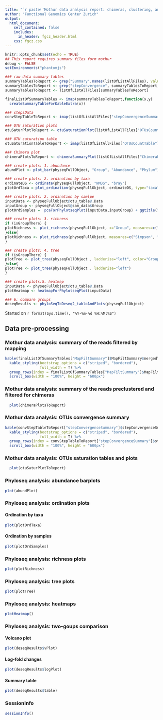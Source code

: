 ```yaml
---
title: "`r paste('Mothur data analysis report: chimeras, clustering, and phyloseq analysis')`"
author: "Functional Genomics Center Zurich"
output: 
  html_document:
    self_contained: false
    includes:
      in_header: fgcz_header.html
    css: fgcz.css
---
```


```r
knitr::opts_chunk$set(echo = TRUE)
## This report requires summary files form mothur
debug <- FALSE
setEnvironments("phantomjs")
```

```r
### raw data summary tables
summaryTablesToReport <- grep("Summary",names(listOfListAllFiles), value = T)
summaryTablesToReport <- grep("stepConvergence", summaryTablesToReport, invert = T, value = T)
summaryTablesToReport <- listOfListAllFiles[summaryTablesToReport]

finalListOfSummaryTables <- imap(summaryTablesToReport,function(x,y)
  createSummaryTableForKableExtra(x))

### stepsData
convStepTableToReport <- imap(listOfListAllFiles["stepConvergenceSummary"], function(x,y) createStepConvTableForKableExtra(x))

### OTU saturation plots
otuSaturPlotToReport <- otuSaturationPlot(listOfListAllFiles["OTUsCountTable"]$OTUsCountTable)

### OTU saturation table 
otuSaturationTableToReport <- imap(listOfListAllFiles["OTUsCountTable"], function(x,y) createSaturationTableForKableExtra(x)) 

### Chimera plot
chimeraPlotsToReport <- chimeraSummaryPlot(listOfListAllFiles["ChimeraPlot"]$ChimeraPlot)
```

```r
### create plots: 1. abundance
abundPlot <- plot_bar(physeqFullObject, "Group", "Abundance", "Phylum") + geom_bar(aes(color=Phylum, fill=Phylum), stat="identity", position="stack")
```

```r
### create plots: 2. ordination by taxa 
ordinateDS <- ordinate(physeqFullObject, "NMDS", "bray")
plotOrdTaxa = plot_ordination(physeqFullObject, ordinateDS, type="taxa", color="Phylum") + facet_wrap(~Phylum, 3) + ggtitle("Taxa ordination")
```

```r
### create plots: 2. ordination by samlpe
inputData <- physeqFullObject@otu_table@.Data
inputGroup <- physeqFullObject@sam_data$Group
plotOrdSamples =  pcaForPhylotseqPlot(inputData,inputGroup) + ggtitle("Sample ordination")
```

```r
### create plots: 3. richness 
if (isGroupThere) {
plotRichness <- plot_richness(physeqFullObject, x="Group", measures=c("Simpson", "Shannon"), color="Group")
}else{
plotRichness <- plot_richness(physeqFullObject, measures=c("Simpson", "Shannon"))
}
```

```r
### create plots: 4. tree
if (isGroupThere) {
plotTree <- plot_tree(physeqFullObject , ladderize="left", color="Group")
}else{
plotTree <- plot_tree(physeqFullObject , ladderize="left")
}
```

```r
### create plots:5. heatmap
inputData <- physeqFullObject@otu_table@.Data
plotHeatmap <- heatmapForPhylotseqPlot(inputData)
```


```r
### 6: compare groups
deseqResults <- phyloSeqToDeseq2_tableAndPlots(physeqFullObject)
```

Started on `r format(Sys.time(), "%Y-%m-%d %H:%M:%S")`

## Data pre-processing {.tabset}
### Mothur data analysis: summary of the  reads filtered by mapping
```r
kable(finalListOfSummaryTables["MapFiltSummary"]$MapFiltSummary$mergedTable, escape=TRUE, row.names=FALSE, format="html") %>%
  kable_styling(bootstrap_options = c("striped", "bordered"),
                full_width = T) %>%
  group_rows(index = finalListOfSummaryTables["MapFiltSummary"]$MapFiltSummary$aboveHeader) %>%
  scroll_box(width = "100%", height = "600px")
```

### Mothur data analysis: summary of the reads preclustered and filtered for chimeras
```r
  plot(chimeraPlotsToReport)
```

### Mothur data analysis: OTUs convergence summary
```r
kable(convStepTableToReport["stepConvergenceSummary"]$stepConvergenceSummary$mergedTable, escape=TRUE, row.names=FALSE, format="html") %>%
  kable_styling(bootstrap_options = c("striped", "bordered"),
                full_width = T) %>%
  group_rows(index = convStepTableToReport["stepConvergenceSummary"]$stepConvergenceSummary$aboveHeader) %>%
  scroll_box(width = "100%", height = "600px")
```

### Mothur data analysis: OTUs saturation tables and plots
```r
  plot(otuSaturPlotToReport)
```

### Phyloseq analysis: abundance barplots
```r
plot(abundPlot)
```

### Phyloseq analysis: ordination plots
#### Ordination by taxa
```r
plot(plotOrdTaxa)
```

#### Ordination by samples
```r
plot(plotOrdSamples)
```

### Phyloseq analysis: richness plots
```r
plot(plotRichness)
```

### Phyloseq analysis: tree plots
```r
plot(plotTree)
```

### Phyloseq analysis: heatmaps
```r
plotHeatmap()
```

### Phyloseq analysis: two-goups comparison
#### Volcano plot
```r
plot(deseqResults$vPlot)
```

#### Log-fold changes 
```r
plot(deseqResults$logPlot)
```

#### Summary table
```r
plot(deseqResults$table)
```

### SessionInfo
```r
sessionInfo()
```
